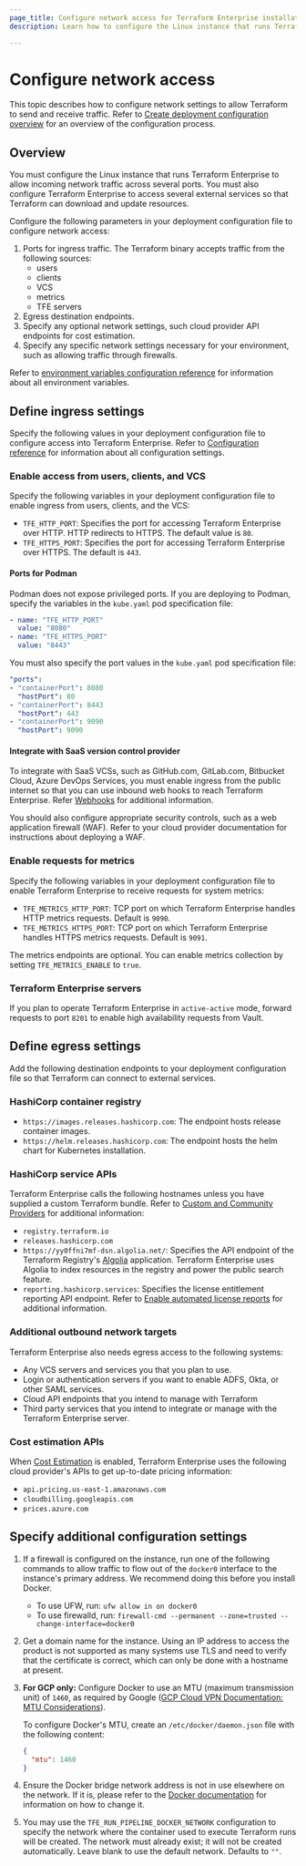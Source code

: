 ```yaml
---
page_title: Configure network access for Terraform Enterprise installation
description: Learn how to configure the Linux instance that runs Terraform Enterprise to allow the required incoming network access, as well as access to several external services to handle updates and resource downloads.

---
```


# Configure network access

This topic describes how to configure network settings to allow Terraform to send and receive traffic. Refer to [Create deployment configuration overview](/terraform/enterprise/deploy/configuration) for an overview of the configuration process.

## Overview

You must configure the Linux instance that runs Terraform Enterprise to allow incoming network traffic across several ports. You must also configure Terraform Enterprise to access several external services so that Terraform can download and update resources.

Configure the following parameters in your deployment configuration file to configure network access:

1. Ports for ingress traffic. The Terraform binary accepts traffic from the following sources:
    - users
    - clients
    - VCS
    - metrics
    - TFE servers
1. Egress destination endpoints.
1. Specify any optional network settings, such cloud provider API endpoints for cost estimation.
1. Specify any specific network settings necessary for your environment, such as allowing traffic through firewalls.

Refer to [environment variables configuration reference](/terraform/enterprise/deploy/) for information about all environment variables.


## Define ingress settings

Specify the following values in your deployment configuration file to configure access into Terraform Enterprise. Refer to [Configuration reference](/terraform/enterprise/deploy/reference/configuration) for information about all configuration settings.

### Enable access from users, clients, and VCS

Specify the following variables in your deployment configuration file to enable ingress from users, clients, and the VCS:

- `TFE_HTTP_PORT`: Specifies the port for accessing Terraform Enterprise over HTTP. HTTP redirects to HTTPS. The default value is `80`.  
- `TFE_HTTPS_PORT`: Specifies the port for accessing Terraform Enterprise over HTTPS. The default is `443`. 

#### Ports for Podman

Podman does not expose privileged ports. If you are deploying to Podman, specify the variables in the `kube.yaml` pod specification file:

```yaml
- name: "TFE_HTTP_PORT"
  value: "8080"
- name: "TFE_HTTPS_PORT"
  value: "8443"
```

You must also specify the port values in the `kube.yaml` pod specification file:

```yaml
"ports":
- "containerPort": 8080
  "hostPort": 80
- "containerPort": 8443
  "hostPort": 443
- "containerPort": 9090
  "hostPort": 9090
```

#### Integrate with SaaS version control provider

To integrate with SaaS VCSs, such as GitHub.com, GitLab.com, Bitbucket Cloud, Azure DevOps Services, you must enable ingress from the public internet so that you can use inbound web hooks to reach Terraform Enterprise. Refer [Webhooks](/terraform/enterprise/vcs#webhooks) for additional information. 

You should also configure appropriate security controls, such as a web application firewall (WAF). Refer to your cloud provider documentation for instructions about deploying a WAF.

### Enable requests for metrics 

Specify the following variables in your deployment configuration file to enable Terraform Enterprise to receive requests for system metrics:

- `TFE_METRICS_HTTP_PORT`: TCP port on which Terraform Enterprise handles HTTP metrics requests. Default is `9090`.
- `TFE_METRICS_HTTPS_PORT`: TCP port on which Terraform Enterprise handles HTTPS metrics requests. Default is `9091`.

The metrics endpoints are optional. You can enable metrics collection by setting `TFE_METRICS_ENABLE` to `true`.

### Terraform Enterprise servers

If you plan to operate Terraform Enterprise in `active-active` mode, forward requests to port `8201` to enable high availability requests from Vault.  

## Define egress settings

Add the following destination endpoints to your deployment configuration file so that Terraform can connect to external services.

### HashiCorp container registry

- `https://images.releases.hashicorp.com`: The endpoint hosts release container images.
- `https://helm.releases.hashicorp.com`: The endpoint hosts the helm chart for Kubernetes installation.

### HashiCorp service APIs

Terraform Enterprise calls the following hostnames unless you have supplied a custom Terraform bundle. Refer to [Custom and Community Providers](/terraform/enterprise/run/install-software#custom-and-community-providers)
for additional information:

- `registry.terraform.io`
- `releases.hashicorp.com`
- `https://yy0ffni7mf-dsn.algolia.net/`: Specifies the API endpoint of the Terraform Registry's [Algolia](https://www.algolia.com) application. Terraform Enterprise uses Algolia to index resources in the registry and power the public search feature.
- `reporting.hashicorp.services`: Specifies the license entitlement reporting API endpoint. Refer to [Enable automated license reports](/terraform/enterprise/deploy/manage/license-report) for additional information.


### Additional outbound network targets

Terraform Enterprise also needs egress access to the following systems:

- Any VCS servers and services you that you plan to use.
- Login or authentication servers if you want to enable ADFS, Okta, or other SAML services.
- Cloud API endpoints that you intend to manage with Terraform
- Third party services that you intend to integrate or manage with the Terraform Enterprise server.

### Cost estimation APIs

When [Cost Estimation](/terraform/enterprise/application-administration/integration#cost-estimation-integration) is enabled, Terraform Enterprise uses the following cloud provider's APIs to get up-to-date pricing information:

- `api.pricing.us-east-1.amazonaws.com`
- `cloudbilling.googleapis.com`
- `prices.azure.com`

## Specify additional configuration settings

1. If a firewall is configured on the instance, run one of the following commands to allow traffic to flow out of the `docker0` interface to the instance's primary address. We recommend doing this before you install Docker.

   - To use UFW, run: `ufw allow in on docker0`
   - To use firewalld, run: `firewall-cmd --permanent --zone=trusted --change-interface=docker0`

1. Get a domain name for the instance. Using an IP address to access the product is not supported as many systems use TLS and need to verify that the certificate is correct, which can only be done with a hostname at present.

1. **For GCP only:** Configure Docker to use an MTU (maximum transmission unit) of `1460`, as required by Google ([GCP Cloud VPN Documentation: MTU Considerations](https://cloud.google.com/network-connectivity/docs/vpn/concepts/mtu-considerations)).

   To configure Docker's MTU, create an `/etc/docker/daemon.json` file with the following content:

   ```json
   {
     "mtu": 1460
   }
   ```

1. Ensure the Docker bridge network address is not in use elsewhere on the network. If it is, please refer to the [Docker documentation](https://docs.docker.com/network/bridge/) for information on how to change it.

1. You may use the `TFE_RUN_PIPELINE_DOCKER_NETWORK` configuration to specify the network where the container used to execute Terraform runs will be created. The
   network must already exist; it will not be created automatically. Leave blank to use the default network. Defaults to `""`.
